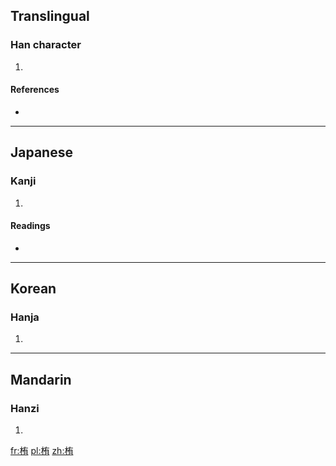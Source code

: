 ==Translingual==

===Han character===
{{Han char|rn=75|rad=木|as=06|sn=10|four=4492<sub>7</sub>|canj=木大月 (DKB)}}

# {{defn|Han|sort=木06}}

====References====
* {{Han ref|kx=0523.170|dkj=14729|dj=0911.150|hdz=21196.050|uh=682F|ud=26671|bh=D1E7|bd=53735}}

----

==Japanese==

===Kanji===
{{ja-kanji|grade=|rs=木06}}

# {{defn|Japanese|sort=木06}}

====Readings====
* {{ja-readings|on=[[いく]] (iku), [[よう]] (yō), [[う]] (u)|kun=[[いくり]] (ikuri)}}

----

==Korean==

===Hanja===
{{ko-hanja|hangeul=욱|eumhun=|rv=uk|mr=uk|y=wuk}}

# {{defn|Korean|sort=木06}}

----

==Mandarin==

===Hanzi===
{{cmn-hanzi|pin=[[yǒu]] ([[you3]])|wg=yu<sup>3</sup>}}

# {{defn|Mandarin|sort=木06}}

[[fr:栯]]
[[pl:栯]]
[[zh:栯]]